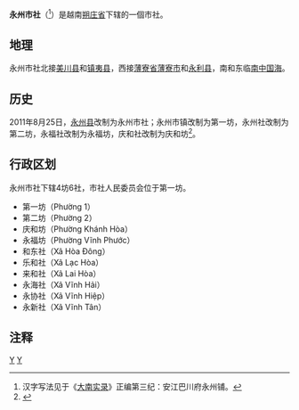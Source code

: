 {{Infobox Settlement
|name                   = 永州市社
|settlement_type        = 市社
|official_name          = 
|other_name             = 
|native_name            = {{lang|vi|Thị xã Vĩnh Châu}}
|nickname               = 
|motto                  = 
|image_skyline          = 
|imagesize              = 
|image_caption          = 
|image_flag             = 
|flag_size              = 
|image_seal             = 
|seal_size              = 
|image_shield           = 
|shield_size            = 
|image_blank_emblem     = 
|blank_emblem_size      = 
|image_map              = {{Infobox mapframe|frame-width=250|zoom=10}}
|mapsize                = 
|map_caption            = 
|image_map1             = 
|mapsize1               = 
|map_caption1           = 
|pushpin_map            = Vietnam
|pushpin_label_position = bottom
|pushpin_map_caption    = 
|pushpin_map1           = 
|pushpin_label_position1= 
|pushpin_map_caption1   = 
|subdivision_type       = 国家
|subdivision_name       = {{flag|Vietnam}}
|subdivision_type1      = [[越南行政区划|省]]
|subdivision_name1      = [[朔庄省|朔庄省]]
|subdivision_type2      = 行政区划
|subdivision_name2      = 4坊6社
|subdivision_type3      = 
|subdivision_name3      = 
|seat_type              = 
|seat                   = 
|government_type        = 
|leader_title           = 
|leader_name            = 
|leader_title1          = 
|leader_name1           = 
|established_title      = 
|established_date       = 
|area_magnitude         = 
|unit_pref              = 
|area_footnotes         = 
|area_total_km2         = 473.13
|area_land_km2          = 
|area_water_km2         = 
|area_water_percent     = 
|area_urban_km2         = 
|area_metro_km2         = 
|population_as_of       = 2019年
|population_footnotes   = 
|population_note        = 
|population_total       = 164700
|population_density_km2 = auto
|population_metro             = 
|population_density_metro_km2 = 
|population_urban             = 
|population_density_urban_km2 = 
|timezone               = [[越南标准时间|越南标准时间]]
|utc_offset             = +7
|elevation_footnotes    = 
|elevation_m            = 
|coor_type              = 
|coordinates            = 
|postal_code_type       = 
|postal_code            = 
|area_code              = 
|website                = [https://vinhchau.soctrang.gov.vn 永州市社电子信息门户网站]
|footnotes              = 
}}
'''永州市社'''（{{vie|v='''Thị Xã Vĩnh Châu'''|hn=市社永州}}<ref>汉字写法见于《[[大南实录|大南实录]]》正编第三纪：安江巴川府永州铺。</ref>）是越南[[朔庄省|朔庄省]]下辖的一個市社。

==地理==
永州市社北接[[美川县|美川县]]和[[镇夷县|镇夷县]]，西接[[薄寮省|薄寮省]][[薄寮市|薄寮市]]和[[永利县|永利县]]，南和东临[[南中国海|南中国海]]。

==历史==
2011年8月25日，[[永州县|永州县]]改制为永州市社；永州市镇改制为第一坊，永州社改制为第二坊，永福社改制为永福坊，庆和社改制为庆和坊<ref>{{Cite web |url=https://thuvienphapluat.vn/van-ban/Bo-may-hanh-chinh/Nghi-quyet-90-NQ-CP-thanh-lap-thi-xa-Vinh-Chau-phuong-thuoc-thi-xa-128361.aspx |title=Nghị quyết 90/NQ-CP năm 2011 về thành lập thị xã Vĩnh Châu, phường thuộc thị xã Vĩnh Châu và thị trấn Đại Ngãi thuộc huyện Long Phú, tỉnh Sóc Trăng do Chính phủ ban hành |access-date=2020-04-05 |archive-date=2021-01-13 |archive-url=https://web.archive.org/web/20210113131125/https://thuvienphapluat.vn/van-ban/Bo-may-hanh-chinh/Nghi-quyet-90-NQ-CP-thanh-lap-thi-xa-Vinh-Chau-phuong-thuoc-thi-xa-128361.aspx |dead-url=no }}</ref>。

==行政区划==
永州市社下辖4坊6社，市社人民委员会位于第一坊。
*第一坊（Phường 1）
*第二坊（Phường 2）
*庆和坊（Phường Khánh Hòa）
*永福坊（Phường Vĩnh Phước）
*和东社（Xã Hòa Đông）
*乐和社（Xã Lạc Hòa）
*来和社（Xã Lai Hòa）
*永海社（Xã Vĩnh Hải）
*永协社（Xã Vĩnh Hiệp）
*永新社（Xã Vĩnh Tân）

==注释==
{{reflist}}

{{朔庄省行政区划}}
{{越南九龙江三角洲之县市镇区域划分}}

[[Category:越南市社|Y]]
[[Category:朔庄省|Y]]